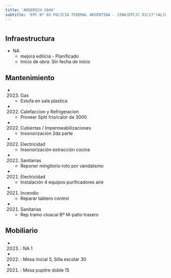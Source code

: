 ```yaml
---
title: 'ARGERICH 2849'
subtitle: 'EPC N° 03 POLICIA FEDERAL ARGENTINA - JINA(EPCJC 03/17°)ALICIA MOREAU DE JUSTO'
---
```


#
## Infraestructura

* NA 
    + mejora edilicia - Planificado 
    + Inicio de obra: Sin fecha de inicio 






## Mantenimiento

*  (2023) Gas 
    + Estufa en sala plastica

*  (2022) Calefaccion y Refrigeracion 
    + Proveer Split frío/calor de 3000

*  (2022) Cubiertas / Impermeabilizaciones 
    + Insonorización 2da parte

*  (2022) Electricidad 
    + Insonorización extracción cocina

*  (2022) Sanitarias 
    + Reponer mingitorio roto por vandalismo

*  (2021) Electricidad 
    + Instalación 4 equipos purificadores aire

*  (2021) Incendio 
    + Reparar tablero control

*  (2021) Sanitarias 
    + Rep tramo cloacal Bº M-patio trasero





## Mobiliario

*  (2023) : NA 1 

*  (2022) : Mesa inicial 5, Silla escolar 30 

*  (2021) : Mesa pupitre doble 15 



